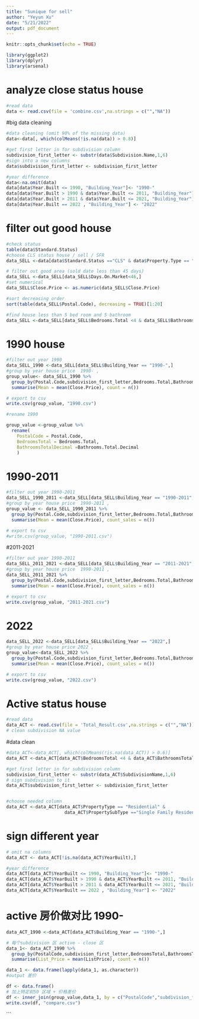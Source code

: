```yaml
---
title: "Sunique for sell"
author: "Yeyun Xu"
date: "5/21/2022"
output: pdf_document
---
```


```r
knitr::opts_chunk$set(echo = TRUE)
```

```r
library(ggplot2)
library(dplyr)
library(arsenal)
```
# analyze close status house
```r
#read data
data <- read.csv(file = 'combine.csv',na.strings = c("","NA"))
```

#big data cleaning 
```r
#data cleaning (omit 90% of the missing data)
data<-data[, which(colMeans(!is.na(data)) > 0.8)]

#get first letter in for subdivision column
subdivision_first_letter <- substr(data$Subdivision.Name,1,6)
#sign into a new columns
data$subdivision_first_letter <- subdivision_first_letter

#year difference
data<-na.omit(data)
data[data$Year.Built <= 1990, "Building_Year"]<- "1990-"
data[data$Year.Built > 1990 & data$Year.Built <= 2011, "Building_Year"] <- "1990-2011"
data[data$Year.Built > 2011 & data$Year.Built <= 2021, "Building_Year"] <- "2011-2021"
data[data$Year.Built == 2022 , "Building_Year"] <- "2022"
```

# filter out good house
```r
#check status
table(data$Standard.Status)
#choose CLS status house / sell / SFR
data_SELL <-data[data$Standard.Status =="CLS" & data$Property.Type == "RESI" & data$Property.Sub.Type =="SFR",]

# filter out good area (sold date less than 45 days)
data_SELL <-data_SELL[data_SELL$Days.On.Market<46,]
#set numerical
data_SELL$Close.Price <- as.numeric(data_SELL$Close.Price)

#sort decreasing order
sort(table(data_SELL$Postal.Code), decreasing = TRUE)[1:20]
```

```r
#find house less than 5 bed room and 5 bathroom 
data_SELL <-data_SELL[data_SELL$Bedrooms.Total <4 & data_SELL$Bathrooms.Total.Decimal<3.5,]
```

# 1990 house
```r
#filter out year 1990
data_SELL_1990 <-data_SELL[data_SELL$Building_Year == "1990-",]
#group by year house price  1990- , 
group_value<- data_SELL_1990 %>%
  group_by(Postal.Code,subdivision_first_letter,Bedrooms.Total,Bathrooms.Total.Decimal) %>%
  summarise(Mean = mean(Close.Price), count = n())

# export to csv
write.csv(group_value, "1990.csv")
```
```r
#rename 1990

group_value <-group_value %>% 
  rename(
    PostalCode = Postal.Code,
    BedroomsTotal = Bedrooms.Total,
    BathroomsTotalDecimal =Bathrooms.Total.Decimal
    )
```

# 1990-2011
```r
#filter out year 1990-2011
data_SELL_1990_2011 <-data_SELL[data_SELL$Building_Year == "1990-2011",]
#group by year house price  1990-2011 , 
group_value <- data_SELL_1990_2011 %>%
  group_by(Postal.Code,subdivision_first_letter,Bedrooms.Total,Bathrooms.Total.Decimal) %>%
  summarise(Mean = mean(Close.Price), count_sales = n())

# export to csv
#write.csv(group_value, "1990-2011.csv")
```
#2011-2021
```r
#filter out year 1990-2011
data_SELL_2011_2021 <-data_SELL[data_SELL$Building_Year == "2011-2021",]
#group by year house price  1990-2011 , 
data_SELL_2011_2021 %>%
  group_by(Postal.Code,subdivision_first_letter,Bedrooms.Total,Bathrooms.Total.Decimal) %>%
  summarise(Mean = mean(Close.Price), count_sales = n())

# export to csv
write.csv(group_value, "2011-2021.csv")
```
# 2022
```r
data_SELL_2022 <-data_SELL[data_SELL$Building_Year == "2022",]
#group by year house price 2022 , 
group_value<-data_SELL_2022 %>%
  group_by(Postal.Code,subdivision_first_letter,Bedrooms.Total,Bathrooms.Total.Decimal) %>%
  summarise(Mean = mean(Close.Price), count_sales = n())

# export to csv
write.csv(group_value, "2022.csv")
```



# Active status house
```r
#read data
data_ACT <- read.csv(file = 'Total_Result.csv',na.strings = c("","NA"))
# clean subdivision NA value

```
#data clean
```r

#data_ACT<-data_ACT[, which(colMeans(!is.na(data_ACT)) > 0.6)]
data_ACT <-data_ACT[data_ACT$BedroomsTotal <4 & data_ACT$BathroomsTotalDecimal<3.5,]

#get first letter in for subdivision column
subdivision_first_letter <- substr(data_ACT$SubdivisionName,1,6)
# sign subdivision to it
data_ACT$subdivision_first_letter <- subdivision_first_letter


#choose needed column 
data_ACT <-data_ACT[data_ACT$PropertyType == "Residential" &
                      data_ACT$PropertySubType =="Single Family Residence",]

```
# sign different year
```r
# omit na columns
data_ACT <- data_ACT[!is.na(data_ACT$YearBuilt),]

#year difference
data_ACT[data_ACT$YearBuilt <= 1990, "Building_Year"]<- "1990-"
data_ACT[data_ACT$YearBuilt > 1990 & data_ACT$YearBuilt <= 2011, "Building_Year"] <- "1990-2011"
data_ACT[data_ACT$YearBuilt > 2011 & data_ACT$YearBuilt <= 2021, "Building_Year"] <- "2011-2021"
data_ACT[data_ACT$YearBuilt == 2022 , "Building_Year"] <- "2022"
```

# active 房价做对比 1990-
```r
data_ACT_1990 <-data_ACT[data_ACT$Building_Year == "1990-",]

# 每个subdivision 区 active - close 区 
data_1<- data_ACT_1990 %>%
  group_by(PostalCode,subdivision_first_letter,BedroomsTotal,BathroomsTotalDecimal) %>%
  summarise(List_Price = mean(ListPrice), count = n())

data_1 <- data.frame(lapply(data_1, as.character))
#output 差价
```

```r
df <- data.frame()
# 加上特定前50 区域 + 价格差价
df <- inner_join(group_value,data_1, by = c("PostalCode","subdivision_first_letter","BedroomsTotal"))
write.csv(df, "compare.csv")

```


```

